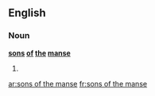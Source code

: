 ==English==

===Noun===
'''[[sons]] [[of]] [[the]] [[manse]]''' {{p}}

# {{plural of|son of the manse}}

[[ar:sons of the manse]]
[[fr:sons of the manse]]